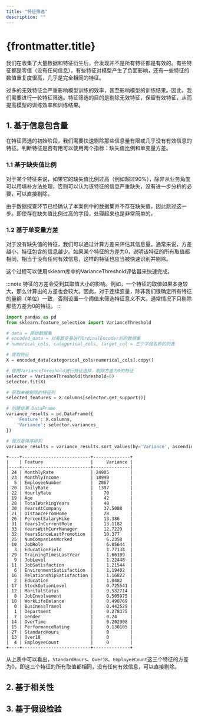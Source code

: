 ```yaml
---
title: "特征筛选"
description: ""
---
```


# {frontmatter.title}

我们在收集了大量数据和特征衍生后，会发现并不是所有特征都是有效的。有些特征都是零值（没有任何信息），有些特征对模型产生了负面影响，还有一些特征的数值重复度很高，几乎是完全相同的特征。

过多的无效特征会严重影响模型训练的效率，甚至影响模型的训练结果。因此，我们需要进行一轮特征筛选。特征筛选的目的是剔除无效特征，保留有效特征，从而提高模型的训练效率和训练结果。

## 1. 基于信息包含量

在特征筛选的初始阶段，我们需要快速剔除那些信息量有限或几乎没有有效信息的特征。判断特征是否有用可以使用两个指标：缺失值比例和单变量方差。

### 1.1 基于缺失值比例

对于某个特征来说，如果它的缺失值比例过高（例如超过90%），除非从业务角度可以用填补方法处理，否则可以认为该特征的信息严重缺失，没有进一步分析的必要，可以直接剔除。

由于数据探查环节已经确认了本案例中的数据集并不存在缺失值，因此跳过这一步。即使存在缺失值比例过高的字段，处理起来也是非常简单的。

### 1.2 基于单变量方差

对于没有缺失值的特征，我们可以通过计算方差来评估其信息量。通常来说，方差越小，特征包含的信息越少。如果某个特征的方差为0，说明该特征的所有取值都相同，相当于没有任何有效信息，这样的特征也应当被快速识别并剔除。

这个过程可以使用sklearn库中的VarianceThreshold评估器来快速完成。

:::note
特征的方差会受到其取值大小的影响。例如，一个特征的取值如果本身较大，那么计算出的方差也会较大。因此，对于连续变量，除非我们很确定所有特征的量纲（单位）一致，否则设置一个阈值来筛选特征意义不大。通常情况下只剔除那些方差为0的特征。
:::

```python
import pandas as pd
from sklearn.feature_selection import VarianceThreshold

# data = 原始数据集
# encoded_data = 对离散变量进行OrdinalEncoder后的数据集
# numerical_cols, categorical_cols, target_col = 三个字段名称的列表

# 提取特征
X = encoded_data[categorical_cols+numerical_cols].copy()

# 使用VarianceThreshold进行特征选择，剔除方差为0的特征
selector = VarianceThreshold(threshold=0)
selector.fit(X)

# 获取未被剔除的特征列
selected_features = X.columns[selector.get_support()]

# 创建结果 DataFrame
variance_results = pd.DataFrame({
    'Feature': X.columns,
    'Variance': selector.variances_
})

# 按方差降序排列
variance_results = variance_results.sort_values(by='Variance', ascending=False)
```

```text title="variance_results"
+----+--------------------------+--------------+
|    | Feature                  |     Variance |
|----+--------------------------+--------------|
| 24 | MonthlyRate              | 24905        |
| 23 | MonthlyIncome            | 18990        |
|  5 | EmployeeNumber           |  2067        |
| 20 | DailyRate                |  1397        |
| 22 | HourlyRate               |    70        |
| 19 | Age                      |    42        |
| 28 | TotalWorkingYears        |    40        |
| 30 | YearsAtCompany           |    37.5088   |
| 21 | DistanceFromHome         |    28        |
| 26 | PercentSalaryHike        |    13.386    |
| 31 | YearsInCurrentRole       |    13.1182   |
| 33 | YearsWithCurrManager     |    12.7229   |
| 32 | YearsSinceLastPromotion  |    10.377    |
| 25 | NumCompaniesWorked       |     6.2358   |
| 10 | JobRole                  |     6.05644  |
|  3 | EducationField           |     1.77134  |
| 29 | TrainingTimesLastYear    |     1.66109  |
|  9 | JobLevel                 |     1.22448  |
| 11 | JobSatisfaction          |     1.21544  |
|  6 | EnvironmentSatisfaction  |     1.19402  |
| 16 | RelationshipSatisfaction |     1.16822  |
|  2 | Education                |     1.0482   |
| 17 | StockOptionLevel         |     0.725541 |
| 12 | MaritalStatus            |     0.532714 |
|  8 | JobInvolvement           |     0.505975 |
| 18 | WorkLifeBalance          |     0.498769 |
|  0 | BusinessTravel           |     0.442529 |
|  1 | Department               |     0.278375 |
|  7 | Gender                   |     0.24     |
| 14 | OverTime                 |     0.202908 |
| 15 | PerformanceRating        |     0.130105 |
| 27 | StandardHours            |     0        |
| 13 | Over18                   |     0        |
|  4 | EmployeeCount            |     0        |
+----+--------------------------+--------------+
```

从上表中可以看出，`StandardHours`、`Over18`、`EmployeeCount`这三个特征的方差为0，即这三个特征的所有取值都相同，没有任何有效信息，可以直接剔除。

## 2. 基于相关性

## 3. 基于假设检验